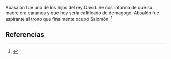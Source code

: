 Abasalón fue uno de los hijos del rey David. Se nos informa de que su madre era cananea y que hoy sería calificado de demagogo. Absalón fue aspirante al trono que finalmente ocupó Salomón. <ref>{{lib|LU|97|9|15}}</ref> 

== Referencias ==
<references />
